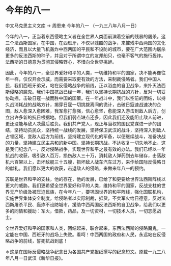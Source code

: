 # 今年的八一

中文马克思主义文库 -> 周恩来
今年的八一
（一九三八年八月一日）

今年的八一，正当着东西侵略主义者在全世界人类面前演着空前的残暴的屠杀。这三个法西斯国家，在中国，在西班牙，不仅以残酷的战争，来摧残中西两国的文化经济，而且以大量飞机轰炸中西两国的平民和不设防的城市，要在广大范围内屠杀更多的反法西斯的种子，并且对于所谓中立的友邦船只，也毫不客气的施行轰炸。法西斯的日德意为贯彻其侵略野心，不惜向全世界挑衅。
 

因此，今年的八一，全世界爱好和平的人类，一切维持和平的国家，决不能再像往年一样，仅仅开会示威，而需要采取更有效的方法，来制裁侵略者。我们中国人民，我们西班牙弟兄，站在反侵略战争的前线，正以浴血的自卫战争，来扑灭法西斯侵略的魔鬼。我们中国抗战已经一年，我们以坚持长期抗战的方针，反对一切妥协动摇，击破日寇一战而胜中国的国策。在一年战斗中，我们以空前的团结，以持久战消耗战的战略方针，揭穿日寇一切挑拨离间的诡计，击破日寇速战速决的企图，敌人愈深入愈困难，我军愈打愈强，信心愈坚，愈能深入游击到敌人后方，创立出许多新的抗日根据地。但我们弱点缺点还多，因此我们还没能阻止敌人前进，更还没能与敌人决最后胜负。我们共产党人，现正与当权的国民党谋进一步的团结，坚持动员民众，坚持统一战线的发展，坚持保卫武汉的战斗，坚持深入到敌人占领区域，变敌人后方为前线，坚持建立现代化的军备，以便继续战斗，准备决战的力量，坚持建立民主共和的新中国。坚持长期抗战，不达收复一切失地不止，这是我们纪念八一，反对侵略战争，实现世界和平之最有效的办法。我们已经以一年抗战的收获，吸引敌人百万，损伤敌人三十万，消耗敌人弹药到去年储存，击落敌机六百架以上，击坏敌舰三十五艘，损坏敌人战车汽车过万，来作给国际反侵略日的献礼。我们愿以更大的收获，击退敌人的侵略，来做来年八一的预约。

苏联是世界和平的支柱，他的存在，他的发展，已给了和更要给世界法西斯阵线以更大的威胁。我们更希望全世界爱好和平的人类，维持和平的国家，反战支柱的世界无产阶级及被压迫民族，在今年八一，要巩固世界的和平阵线，强化国联机构，实施世界集体安全制度，给侵略者以实际制裁，抵货，不卖军火给日德意，反对法西斯屠杀平民、轰炸不设防城市，援助中西两国反法西斯的自卫战争，给我们以更多的同情和援助：军火，借款，药品，及一切资材，一切技术人员，一切志愿战士。

全世界爱好和平的国家和人类，团结起来，联合起来，东西法西斯的侵略魔鬼，一定能在中国、西班牙的战场上失败。看呵！中西两国的政府和人民，永远站在反侵略战争的前线，誓死抗战到底！

＊这是在国际反侵略战争纪念日为各国共产党报纸撰写的纪念短文。原载一九三八年八月一日武汉《新华日报》。

